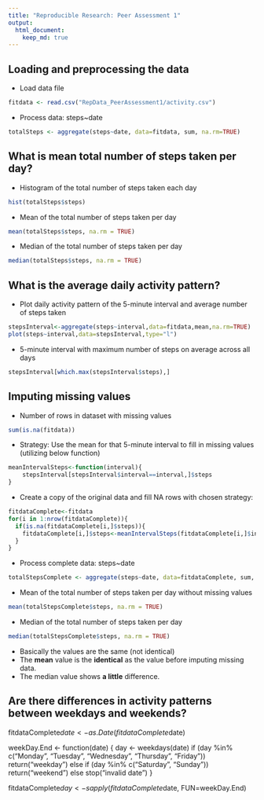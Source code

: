 ```yaml
---
title: "Reproducible Research: Peer Assessment 1"
output: 
  html_document:
    keep_md: true
---
```



## Loading and preprocessing the data
* Load data file
```r
fitdata <- read.csv("RepData_PeerAssessment1/activity.csv")
```

* Process data: steps~date
```r
totalSteps <- aggregate(steps~date, data=fitdata, sum, na.rm=TRUE)
```

## What is mean total number of steps taken per day?

* Histogram of the total number of steps taken each day
```r
hist(totalSteps$steps)
```

* Mean of the total number of steps taken per day
```r
mean(totalSteps$steps, na.rm = TRUE)
```

* Median of the total number of steps taken per day
```r
median(totalSteps$steps, na.rm = TRUE)
```

## What is the average daily activity pattern?

* Plot daily activity pattern of the 5-minute interval and average number of steps taken
```r
stepsInterval<-aggregate(steps~interval,data=fitdata,mean,na.rm=TRUE)
plot(steps~interval,data=stepsInterval,type="l")
```
* 5-minute interval with maximum number of steps on average across all days
```r
stepsInterval[which.max(stepsInterval$steps),]
```

## Imputing missing values

* Number of rows in dataset with missing values
```r
sum(is.na(fitdata))
```

* Strategy:  Use the mean for that 5-minute interval to fill in missing values (utilizing below function) 

```r
meanIntervalSteps<-function(interval){
    stepsInterval[stepsInterval$interval==interval,]$steps
}
```

* Create a copy of the original data and fill NA rows with chosen strategy:

```r
fitdataComplete<-fitdata             
for(i in 1:nrow(fitdataComplete)){
  if(is.na(fitdataComplete[i,]$steps)){
    fitdataComplete[i,]$steps<-meanIntervalSteps(fitdataComplete[i,]$interval)
  }
}
```
* Process complete data: steps~date
```r
totalStepsComplete <- aggregate(steps~date, data=fitdataComplete, sum, na.rm=TRUE)
```

* Mean of the total number of steps taken per day without missing values
```r
mean(totalStepsComplete$steps, na.rm = TRUE)
```

* Median of the total number of steps taken per day
```r
median(totalStepsComplete$steps, na.rm = TRUE)
```

* Basically the values are the same (not identical)
* The **mean** value is the **identical** as the value before imputing missing data.
* The median value shows **a little** difference.

## Are there differences in activity patterns between weekdays and weekends?

fitdataComplete$date <- as.Date(fitdataComplete$date)

weekDay.End <- function(date) {
  day <- weekdays(date)
  if (day %in% c("Monday", "Tuesday", "Wednesday", "Thursday", "Friday"))
    return("weekday")
  else if (day %in% c("Saturday", "Sunday"))
    return("weekend")
  else
    stop("invalid date")
}

fitdataComplete$day <- sapply(fitdataComplete$date, FUN=weekDay.End)
